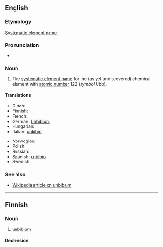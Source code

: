 ==English==
{{elements|Ubb|unbiunium|Ubu|unbitrium|Ubt}}

===Etymology===
[[w:Systematic element name|Systematic element name]].

===Pronunciation===
*{{IPA|/ˌʌnˈbɪbiəm/}}

===Noun===
{{en-noun|-}}

# {{element}} The [[systematic element name]] for the (as yet undiscovered) chemical element with [[atomic number]] 122 (''symbol'' Ubb).

====Translations====
{{trans-top|element}}
* Dutch: {{t-|nl|unbibium|n}}
* Finnish: {{t-|fi|unbibium}}
* French: {{t-|fr|unbibium|m}}
* German: [[Unbibium]] {{n}}
* Hungarian: {{t-|hu|unbibium}}
* Italian: [[unbibio]] {{m}}
{{trans-mid}}
* Norwegian: {{t-|no|unbibium}}
* Polish: {{t-|pl|unbibium|m}}
* Russian: {{t-|ru|унбибий|m|tr=unbíbij}}
* Spanish: [[unbibio]] {{m}}
* Swedish: {{t-|sv|unbibium}}
{{trans-bottom}}

===See also===
*[[w:Unbibium|Wikipedia article on unbibium]]

----

==Finnish==
{{wikipedia|lang=fi}}

===Noun===
{{infl|fi|noun}}

# {{element|lang=fi}} [[#English|unbibium]]

====Declension====
{{fi-decl-tuoli|unbibium|np=1}}